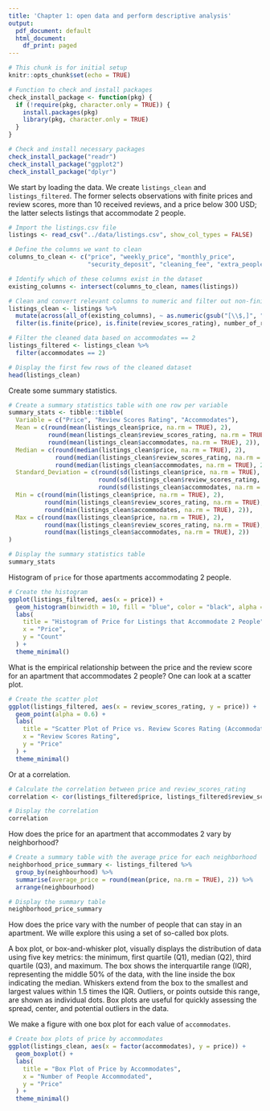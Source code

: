 ```yaml
---
title: 'Chapter 1: open data and perform descriptive analysis'
output:
  pdf_document: default
  html_document:
    df_print: paged
---
```


```r
# This chunk is for initial setup
knitr::opts_chunk$set(echo = TRUE)

# Function to check and install packages
check_install_package <- function(pkg) {
  if (!require(pkg, character.only = TRUE)) {
    install.packages(pkg)
    library(pkg, character.only = TRUE)
  }
}

# Check and install necessary packages
check_install_package("readr")
check_install_package("ggplot2")
check_install_package("dplyr")
```

We start by loading the data. We create `listings_clean` and `listings_filtered`. The former selects observations with finite prices and review scores, more than 10 received reviews, and a price below 300 USD; the latter selects listings that accommodate 2 people.

```r
# Import the listings.csv file
listings <- read_csv("../data/listings.csv", show_col_types = FALSE)

# Define the columns we want to clean
columns_to_clean <- c("price", "weekly_price", "monthly_price", 
                      "security_deposit", "cleaning_fee", "extra_people")

# Identify which of these columns exist in the dataset
existing_columns <- intersect(columns_to_clean, names(listings))

# Clean and convert relevant columns to numeric and filter out non-finite values
listings_clean <- listings %>%
  mutate(across(all_of(existing_columns), ~ as.numeric(gsub("[\\$,]", "", .x)))) %>%
  filter(is.finite(price), is.finite(review_scores_rating), number_of_reviews > 10, price < 300)

# Filter the cleaned data based on accommodates == 2
listings_filtered <- listings_clean %>%
  filter(accommodates == 2)

# Display the first few rows of the cleaned dataset
head(listings_clean)
```

Create some summary statistics.

```r
# Create a summary statistics table with one row per variable
summary_stats <- tibble::tibble(
  Variable = c("Price", "Review Scores Rating", "Accommodates"),
  Mean = c(round(mean(listings_clean$price, na.rm = TRUE), 2),
           round(mean(listings_clean$review_scores_rating, na.rm = TRUE), 2),
           round(mean(listings_clean$accommodates, na.rm = TRUE), 2)),
  Median = c(round(median(listings_clean$price, na.rm = TRUE), 2),
             round(median(listings_clean$review_scores_rating, na.rm = TRUE), 2),
             round(median(listings_clean$accommodates, na.rm = TRUE), 2)),
  Standard_Deviation = c(round(sd(listings_clean$price, na.rm = TRUE), 2),
                         round(sd(listings_clean$review_scores_rating, na.rm = TRUE), 2),
                         round(sd(listings_clean$accommodates, na.rm = TRUE), 2)),
  Min = c(round(min(listings_clean$price, na.rm = TRUE), 2),
          round(min(listings_clean$review_scores_rating, na.rm = TRUE), 2),
          round(min(listings_clean$accommodates, na.rm = TRUE), 2)),
  Max = c(round(max(listings_clean$price, na.rm = TRUE), 2),
          round(max(listings_clean$review_scores_rating, na.rm = TRUE), 2),
          round(max(listings_clean$accommodates, na.rm = TRUE), 2))
)

# Display the summary statistics table
summary_stats
```

Histogram of `price` for those apartments accommodating 2 people.

```r

# Create the histogram
ggplot(listings_filtered, aes(x = price)) +
  geom_histogram(binwidth = 10, fill = "blue", color = "black", alpha = 0.7) +
  labs(
    title = "Histogram of Price for Listings that Accommodate 2 People",
    x = "Price",
    y = "Count"
  ) +
  theme_minimal()
```

What is the empirical relationship between the price and the review score for an apartment that accommodates 2 people? One can look at a scatter plot.

```r
# Create the scatter plot
ggplot(listings_filtered, aes(x = review_scores_rating, y = price)) +
  geom_point(alpha = 0.6) +
  labs(
    title = "Scatter Plot of Price vs. Review Scores Rating (Accommodates 2)",
    x = "Review Scores Rating",
    y = "Price"
  ) +
  theme_minimal()
```

Or at a correlation.

```r
# Calculate the correlation between price and review_scores_rating
correlation <- cor(listings_filtered$price, listings_filtered$review_scores_rating, use = "complete.obs")

# Display the correlation
correlation
```

How does the price for an apartment that accommodates 2 vary by neighborhood?

```r
# Create a summary table with the average price for each neighborhood
neighborhood_price_summary <- listings_filtered %>%
  group_by(neighbourhood) %>%
  summarise(average_price = round(mean(price, na.rm = TRUE), 2)) %>%
  arrange(neighbourhood)

# Display the summary table
neighborhood_price_summary
```

How does the price vary with the number of people that can stay in an apartment. We wille explore this using a set of so-called box plots.

A box plot, or box-and-whisker plot, visually displays the distribution of data using five key metrics: the minimum, first quartile (Q1), median (Q2), third quartile (Q3), and maximum. The box shows the interquartile range (IQR), representing the middle 50% of the data, with the line inside the box indicating the median. Whiskers extend from the box to the smallest and largest values within 1.5 times the IQR. Outliers, or points outside this range, are shown as individual dots. Box plots are useful for quickly assessing the spread, center, and potential outliers in the data.

We make a figure with one box plot for each value of `accommodates`.

```r
# Create box plots of price by accommodates
ggplot(listings_clean, aes(x = factor(accommodates), y = price)) +
  geom_boxplot() +
  labs(
    title = "Box Plot of Price by Accommodates",
    x = "Number of People Accommodated",
    y = "Price"
  ) +
  theme_minimal()
```

